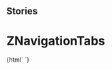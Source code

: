 
## Stories

<Meta title="ZNavigationTabs" component="z-navigation-tabs" />

  # ZNavigationTabs

<Preview>
  <Story name="z-navigation-tabs">
    {html`
      <z-navigation-tabs
        items='[{"label":"Apps","icon":"app-switcher"},{"label":"Home","isdisabled":"true","icon":"house"},{"label":"Artist","icon":"artist"},{"label":"Mappa","icon":"map"},{"label":"Download","icon":"download","disabled":"true"}]'
        visibletabs="${number('visibletabs', 3)}"
        currenttab="${number('currenttab', 1)}"
        starttab="${number('starttab', 1)}"
        orientation="${select(
          "orientation",
          ["horizontal", "vertical"],
          "horizontal"
        )}"
        size="${select(
          "size",
          ["big", "small"],
          "big"
        )}"
      ></z-navigation-tabs>`}
  </Story>
</Preview>

  <Props of="z-navigation-tabs" />

